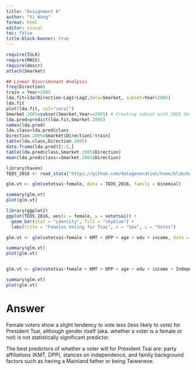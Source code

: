 ```yaml
---
title: "Assignment 6"
author: "Yi Wang"
format: html
editor: visual
toc: false
title-block-banner: true
---
```


```R

require(ISLR)
require(MASS)
require(descr)
attach(Smarket)

## Linear Discriminant Analysis
freq(Direction)
train = Year<2005
lda.fit=lda(Direction~Lag1+Lag2,data=Smarket, subset=Year<2005)
lda.fit
plot(lda.fit, col="coral")
Smarket.2005=subset(Smarket,Year==2005) # Creating subset with 2005 data for prediction
lda.pred=predict(lda.fit,Smarket.2005)
names(lda.pred)
lda.class=lda.pred$class
Direction.2005=Smarket$Direction[!train] 
table(lda.class,Direction.2005) 
data.frame(lda.pred)[1:5,]
table(lda.pred$class,Smarket.2005$Direction)
mean(lda.pred$class==Smarket.2005$Direction)

library(haven)
TEDS_2016 <- read_stata("https://github.com/datageneration/home/blob/master/DataProgramming/data/TEDS_2016.dta?raw=true")

glm.vt <- glm(votetsai~female, data = TEDS_2016, family = binomial)

summary(glm.vt)
plot(glm.vt)

library(ggplot2)
ggplot(TEDS_2016, aes(x = female, y = votetsai)) +
  geom_bar(stat = "identity", fill = "skyblue") +
  labs(title = "Females Voting for Tsai", x = "Sex", y = "Votes")

glm.vt <- glm(votetsai~female + KMT + DPP + age + edu + income, data = TEDS_2016, family = binomial)

summary(glm.vt)
plot(glm.vt)


glm.vt <- glm(votetsai~female + KMT + DPP + age + edu + income + Independence + Econ_worse + Govt_dont_care + Minnan_father + Mainland_father + Taiwanese, data = TEDS_2016, family = binomial)

summary(glm.vt)
plot(glm.vt)

```

# Answer

Female voters show a slight tendency to vote less (less likely to vote) for President Tsai, although gender itself (aka. whether a voter is a female or not) is not statistically significant predictor.

The best predictors of whether a voter will for President Tsai are: party affiliations (KMT, DPP), stances on independence, and family background factors such as having a Mainland father or being Taiwanese.
